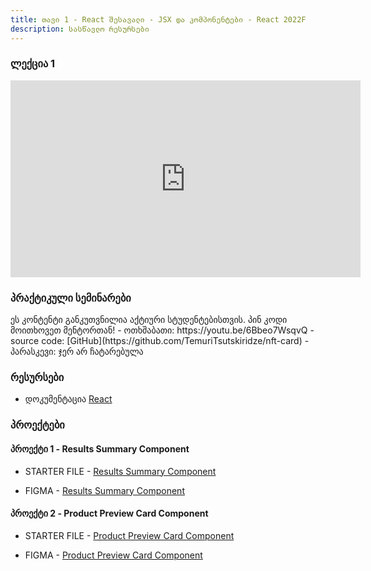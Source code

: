 ```yaml
---
title: თავი 1 - React შესავალი - JSX და კომპონენტები - React 2022F
description: სასწავლო რესურსები
---
```


### ლექცია 1
<iframe width="560" height="315" src="https://www.youtube.com/embed/NaXXvuWHiX8?si=gutTlLaRSLccwB3H" title="YouTube video player" frameborder="0" allow="accelerometer; autoplay; clipboard-write; encrypted-media; gyroscope; picture-in-picture; web-share" allowFullScreen></iframe>


### პრაქტიკული სემინარები

<Card>
  <PinCodeProtectedContent>
    <Locked>
      ეს კონტენტი განკუთვნილია აქტიური სტუდენტებისთვის. პინ კოდი მოითხოვეთ
      მენტორთან!
    </Locked>
    <Unlocked>
      - ოთხშაბათი: https://youtu.be/6Bbeo7WsqvQ
          - source code: [GitHub](https://github.com/TemuriTsutskiridze/nft-card)
      - პარასკევი: ჯერ არ ჩატარებულა
    </Unlocked>
  </PinCodeProtectedContent>
</Card>

### რესურსები
- დოკუმენტაცია [React](https://react.dev)


### პროექტები

#### პროექტი 1 - Results Summary Component

- STARTER FILE - [Results Summary Component](https://drive.google.com/file/d/15AqODpAU69b8tVcMxudjIc6hoUeRsE8V/view?usp=sharing)

- FIGMA - [Results Summary Component](https://www.figma.com/file/csKwsbfe5ABdQCBP2Lx2qX/results-summary-component?type=design&node-id=14-2&mode=design&t=VdnIya9Du6qihpfW-0)

#### პროექტი 2 - Product Preview Card Component

- STARTER FILE - [Product Preview Card Component](https://drive.google.com/file/d/1Y1N41ddL6diSlSoOpeMNQkvHofhjbXSd/view?usp=sharing)

- FIGMA - [Product Preview Card Component](https://www.figma.com/file/qjd6RRwALgc3P2HdBChdm3/product-preview-card-component?type=design&mode=design&t=VdnIya9Du6qihpfW-0)